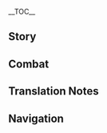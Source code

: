 {{CharacterTabs}}
{{LanguageTabs}}
{{Stub|1={{Meta/VO|tl=1|rm=1}}}}
__TOC__
==Story==
{{VO/Story
|character           = Zhongli
|language            = ko
|name                = 종려

<!-- Hello -->
|vo_01_01_title      = 첫 만남…
|vo_01_01_subtitle   = Hello
|vo_01_01_file       = VO_{language}{character} Hello.ogg
|vo_01_01_tx         = 새로운 「계약」? 좋아… 아직 휴가 기간이지만 함께 가주지. 계약서에 무슨 이름으로 서명해야 하지? 이름이 여러 개인데. 휴가 기간이라면… 난 「종려」야. 넌 여행자? 넌 무슨 이름으로 서명할 건가?
|vo_01_01_rm         = Saeroun "Gyeyak"? Joa... ajik hyuga giganijiman hamkke gajuji. Gyeyakseoe museun ireumeuro seomyeonghaeya haji? Ireumi yeoreo gaeinde. Hyuga giganiramyeon... nan "Jongryeo"ya. Neon yeohaengja? Neon museun ireumeuro seomyeonghal geonga?
|vo_01_01_tl         = 

<!-- Chats -->
|vo_02_01_title      = 잡담・여정
|vo_02_01_subtitle   = Chat: Journeys
|vo_02_01_file       = VO_{language}{character} Chat - Journeys.ogg
|vo_02_01_tx         = 여정은 언젠가 끝나게 돼. 그러니 서두를 필요 없어
|vo_02_01_rm         = Yeojeong-eun eonjenga kkeutnage dwae. Geureoni seodureul piryo eopsseo
|vo_02_01_tl         = 

|vo_02_02_title      = 잡담・유람
|vo_02_02_subtitle   = Chat: Tours
|vo_02_02_file       = VO_{language}{character} Chat - Tours.ogg
|vo_02_02_tx         = 이제 어디 가고 싶어? [[Liyue|리월]]의 명승 고지를 둘러보고 싶다면 괜찮은 방법이 있어
|vo_02_02_rm         = Ije eodi gago sipeo? Riwol-ui myeongseung gojireul dulleobogo sipttamyeon gwaenchaneun bangbeobi isseo
|vo_02_02_tl         = 

|vo_02_03_title      = 잡담・리월
|vo_02_03_subtitle   = Chat: Liyue
|vo_02_03_file       = VO_{language}{character} Chat - Liyue.ogg
|vo_02_03_tx         = 「유통」을 위해 지은 배는 항구에 정박하지. 그러니 리월은 모든 재물이 「모이는」 곳이야
|vo_02_03_rm         = "Yutong"eul wihae jieun baeneun hanggue jeongbakaji. Geureoni Riwol-eun modeun jaemuri "moineun" gosiya
|vo_02_03_tl         = 

|vo_02_04_title      = 잡담・회고
|vo_02_04_subtitle   = Chat: Reminiscing
|vo_02_04_file       = VO_{language}{character} Chat - Reminiscing.ogg
|vo_02_04_tx         = {{tt|계화|桂花}}꽃을 사서 좋은 술을 가지고 함께 배를 띄우고 싶으나…옛 {{tt|친구|親舊}}는 언제 다시 만날 수 있으려나?
|vo_02_04_rm         = Gyehwakkocheul saseo joeun sureul gajigo hamkke baereul ttuiugo sipeuna... Yet chinguneun eonje dasi mannal su isseuryeona?
|vo_02_04_tl         = I desire to buy osmanthus flowers, hold a glass of fine wine, and set a boat afloat together... when will I be abe to meet my old friends again?<ref name=liu-guo group="TN •">This line is based on {{lang|''Tangduoling: Leaves of the Reed Overspread the River Islet''|zh=《唐多令·芦叶满汀洲》|zh_rm=Tángduōlìng: Lúyè Mǎn Tīngzhōu}}, a ''Tangduoling''-style poem composed by the Chinese poet Liu Guo (1154—1206).</ref>

<!-- Weather -->
|vo_03_01_title      = 비가 그친 후…
|vo_03_01_subtitle   = After the Rain
|vo_03_01_file       = VO_{language}{character} After the Rain.ogg
|vo_03_01_tx         = 「유리주머니」 같은 식물은 습한 환경을 좋아해서 비가 온 후 따는 게 좋아. 찾아낸다면 적당히 저장해 둬
|vo_03_01_rm         = "Yurijumeoni" gateun sikmureun seuphan hwangyeong'eul joahaeseo biga on hu ttaneun ge joa. Chajanendamyeon jeokdanghi jeojanghae dwo
|vo_03_01_tl         = 

|vo_03_02_title      = 눈이 올 때…
|vo_03_02_subtitle   = When It Snows
|vo_03_02_file       = VO_{language}{character} When It Snows.ogg
|vo_03_02_tx         = 어디 가서 눈을 피하지. 난 괜찮은데, 넌 감기 걸릴지도 모르니
|vo_03_02_rm         = Eodi gaseo nuneul pihaji. Nan gwaenchaneunde, neon gamgi geolliljido moreuni
|vo_03_02_tl         = 

|vo_03_03_title      = 강풍이 불 때…
|vo_03_03_subtitle   = When the Wind Is Blowing
|vo_03_03_file       = VO_{language}{character} When the Wind Is Blowing.ogg
|vo_03_03_tx         = 휴가를 보내기엔 좋지 않은 날씨군. 가서 경극이나 감상하자고
|vo_03_03_rm         = Hyugareul bonaegien jochi aneun nalssigun. Gaseo gyeonggeugina gamsanghajago
|vo_03_03_tl         = 

<!-- Greetings -->
|vo_04_01_title      = 아침 인사…
|vo_04_01_subtitle   = Good Morning
|vo_04_01_file       = VO_{language}{character} Good Morning.ogg
|vo_04_01_tx         = 오늘도 경치가 근사하면 좋겠군
|vo_04_01_rm         = Oneuldo gyeongchiga geunsahamyeon joketkkun
|vo_04_01_tl         = 

|vo_04_02_title      = 점심 인사…
|vo_04_02_subtitle   = Good Afternoon
|vo_04_02_file       = VO_{language}{character} Good Afternoon.ogg
|vo_04_02_tx         = 기운이 나는 걸 먹고 싶어? 음…흘호암에 괜찮은 식당이 있어
|vo_04_02_rm         = Giuni naneun geol meokko sipeo? Eum... heulhoame gwaenchaneun sikdang-i isseo
|vo_04_02_tl         = 

|vo_04_03_title      = 저녁 인사…
|vo_04_03_subtitle   = Good Evening
|vo_04_03_file       = VO_{language}{character} Good Evening.ogg
|vo_04_03_tx         = 운 선생의 경극을 놓쳤지만, 밤의 리월에는 가볼 만한 곳이 많아
|vo_04_03_rm         = Un seonsaeng-ui gyeonggeugeul nohchyeotjjiman, bam-ui Riworeneun gabol manan gosi mana
|vo_04_03_tl         = 

|vo_04_04_title      = 굿나잇…
|vo_04_04_subtitle   = Good Night
|vo_04_04_file       = VO_{language}{character} Good Night.ogg
|vo_04_04_tx         = 시장은 문을 닫았고 떠들썩한 부두도 깊은 잠에 빠졌구나. 가서 쉬어
|vo_04_04_rm         = Sijang-eun muneul dadatkko tteodeulsseokan bududo gipeun jame ppajyeotguna. Gaseo swieo
|vo_04_04_tl         = 

<!-- About -->
|vo_05_01_title      = {name} 자신에 대해…
|vo_05_01_subtitle   = About {character}
|vo_05_01_file       = VO_{language}{character} About {character}.ogg
|vo_05_01_tx         = 규칙이 없다면 일을 이룰 수 없어. 평범한 사람이나 선인이나 각자의 임무를 다해야 리월이 계속 평화롭지
|vo_05_01_rm         = Gyuchigi eopdamyeon ireul irul su eopsseo. Pyeongbeomhan saramina seoninina gakjaui immureul dahaeya Riwol-i gyesok pyeonghwaropji
|vo_05_01_tl         = 

<!-- About Us -->
|vo_06_01_title      = 우리에 대해・황금
|vo_06_01_subtitle   = About Us: Gold
|vo_06_01_file       = VO_{language}{character} About Us - Gold.ogg
|vo_06_01_tx         = 황금은 리월의 재물이자 리월의 심장을 뛰게 하는 피야. 네가 황금처럼 빛나는 마음이 있는지 기대해 보겠어
|vo_06_01_rm         = Hwanggeum-eun Riwol-ui jaemur-ija Riwol-ui simjang-eul ttwige haneun piya. Nega hwanggeumcheoreom binnaneun ma-eum-i inneunji gidaehae bogess-eo
|vo_06_01_tl         = 

|vo_06_02_title      = 우리에 대해・계약
|vo_06_02_subtitle   = About Us: Contracts
|vo_06_02_friendship = 6
|vo_06_02_quest      = A New Star Approaches
|vo_06_02_file       = VO_{language}{character} About Us - Contracts.ogg
|vo_06_02_tx         = 너와 나와 「계약」으로 맺어진 벗&mdash;&mdash;그럼 계약 범위 안의 일이라면 나와 상의할 수 있어
|vo_06_02_rm         = Neowa nawa "gyeyak"-euro maej-eojin beot{{lmdash}} Geureom gyeyak beom-wi an-ui ir-iramyeon nawa sang-uihal su iss-eo
|vo_06_02_tl         = 

|vo_06_03_title      = 우리에 대해・공평
|vo_06_03_subtitle   = About Us: Fairness
|vo_06_03_friendship = 6
|vo_06_03_file       = VO_{language}{character} About Us - Fairness.ogg
|vo_06_03_tx         = 「계약」 밖의 일을 상의해도 돼. 이 땅에서 이렇게 오래 살았으니 웬만한 일은 대략 알지. 물론 네가 날 위해 해주었으면 하는 일이 있긴 해. 그래야 「공평」한 셈이니까
|vo_06_03_rm         = "Gyeyak" bakk-ui ir-eul sang-uihaedo dwae. I ttang-eseo ireoke orae sar-ass-euni wenmanhan ir-eun daeryak alji. Mullon nega nal wihae haejueoss-eumyeon haneun ir-i itgin hae. Geuraeya "gongpyeong"-han sem-inikka
|vo_06_03_tl         = 

|vo_06_04_title      = 우리에 대해・곤혹
|vo_06_04_subtitle   = About Us: Confusion
|vo_06_04_friendship = 6
|vo_06_04_file       = VO_{language}{character} About Us - Confusion.ogg
|vo_06_04_tx         = 「계약」은 「우정」과 「정」을 구분하고 측정할 수 없어. 그럼 대체 어떻게 해야 우리 우정의 무게를 잴 수 있을까? 「친구」, 너는 답을 아는가?
|vo_06_04_rm         = "Gyeyak"-eun "ujeong"-gwa "jeong"-eul gubunhago cheukjeonghal su eobs-eo. Geureom daeche eotteoke haeya uri ujeong-ui muge-reul jael su iss-eulkka? "Chin-gu", neoneun dab-eul aneun-ga?
|vo_06_04_tl         = 

<!-- Miscellany I -->
|vo_07_01_title      = 「신의 눈」에 대해…
|vo_07_01_subtitle   = About the [[Vision]]
|vo_07_01_file       = VO_{language}{character} About the Vision.ogg
|vo_07_01_tx         = 「신의 눈」…역시 일종의 「계약」이야. 모든 힘에는 대가가 따른다는 걸 알아야 해. 천 개의 권력에는 천 개의 책임이 따라
|vo_07_01_rm         = "Sin-ui Nun"... yeoksi iljong-ui "gyeyag"-iya. Modeun him-eneun daegaga ttareundaneun geol ar-aya hae. Cheon gaeui gwollyeog-eneun cheon gaeui chaeg-im-i ttara
|vo_07_01_tl         = 

|vo_07_02_title      = 하고 싶은 이야기…
|vo_07_02_subtitle   = Something to Share
|vo_07_02_file       = VO_{language}{character} Something to Share.ogg
|vo_07_02_tx         = 「거래」의 규칙은 「계약」이고 준칙은 「공평」이지. 「계약」을 맺고 준수하는 자는 절대 잊어선 안 돼. 공평함을 잃게 되면 계약은 기만의 근거가 되지
|vo_07_02_rm         = "Georae"-ui gyuchig-eun "gyeyag"-igo junchig-eun "gongpyeong"-iji. "Gyeyag"-eul maetgo junsuhaneun janeun jeoldae ij-eoseon an dwae. Gongpyeongham-eul ilke doemyeon gyeyag-eun giman-ui geun-geoga doeji
|vo_07_02_tl         = 

|vo_07_03_title      = 흥미있는 일…
|vo_07_03_subtitle   = Interesting Things
|vo_07_03_file       = VO_{language}{character} Interesting Things.ogg
|vo_07_03_tx         = 「절운간」에 가면 「청심」을 한 묶음 따다 줘. 한 묶음이면 돼. 여비는…아, 잊을 뻔했네, 「계약」 기간에 여비는 네가 대신 지불해. 그럼 수고하도록
|vo_07_03_rm         = "Jeol-ungan"-e gamyeon "cheongsim"-eul han mukk-eum ttada jwo. Han mukk-eum-imyeon dwae. Yeobi-neun... a, ij-eul ppeonhaenne, "gyeyak" gigan-e yeobi-neun nega daesin jibulhae. Geureom sugohadorok
|vo_07_03_tl         = 

<!-- About Others -->
|vo_08_01_title      = 소에 대해…
|vo_08_01_subtitle   = About [[Xiao]]
|vo_08_01_friendship = 4
|vo_08_01_file       = VO_{language}{character} About Xiao.ogg
|vo_08_01_tx         = 귀리원의 어린 선인…아…지금까지 그는 자신의 직책을 이행하고 있어…이 「열리진심산」을 그에게 전해줘. 맞다, 페이몬이 훔쳐 먹지 못하게 해. 이것의 약효는…아무나 감당할 수 있는 게 아니야
|vo_08_01_rm         = Gwiriwon-ui eorin seon-in... A... jigeumkkaji geuneun jasin-ui jikchaeg-eul ihaenghago iss-eo... I "yeollijinsimsan"-eul geu-ege jeonhaejwo. Matda, Peimon-i humchyeo meokji mothage hae. Igeos-ui yakhyoneun... amuna gamdanghal su inneun ge aniya
|vo_08_01_tl         = 

|vo_08_02_title      = 벤티에 대해…
|vo_08_02_subtitle   = About [[Venti]]
|vo_08_02_friendship = 4
|vo_08_02_file       = VO_{language}{character} About Venti.ogg
|vo_08_02_tx         = 으… 진한 술 냄새. 그 시인이 방금 왔었군, 고상한 구석은 하나도 없는 주정뱅이 시인 같으니라고! 자네… 으, 그의 유혹에 넘어가 진탕 마셨군. 말도 제대로 못하고… 기다려 내가 「정신 드는 차」를 끓여오지. 6시간이면 되니 잠깐 기다려…
|vo_08_02_rm         = Eu... jinhan sul naemsae. Geu siin-i banggeum wass-eotgun, gosanghan guseog-eun hanado eomneun jujeongbaeng-i siin gat-eunirago! Jane... eu, geuui yuhog-e neom-eoga jintang masyeotgun. Maldo jedaero mothago... gidaryeo naega "jeongsin deuneun cha"-reul kkeulh-yeooji. Yuksigan-imyeon doeni, jamkkan gidaryeo...
|vo_08_02_tl         = 

|vo_08_03_title      = 응광에 대해…
|vo_08_03_subtitle   = About [[Ningguang]]
|vo_08_03_friendship = 4
|vo_08_03_file       = VO_{language}{character} About Ningguang.ogg
|vo_08_03_tx         = 매일 처리하는 일이 아무리 많아도 그녀는 진취적인 마음을 잃지 않아. 정말 대단하지. 그 당시 그녀가 맨발로 요광 해안에서 남쪽 마을로 향하며 물건을 팔던 생각이 나는군. 시간은 평범한 사람에겐 너무 잔혹해…
|vo_08_03_rm         = Maeil cheorihaneun ir-i amuri manh-ado geunyeo-neun jinchwijeog-in ma-eum-eul ilchi anh-a. Jeongmal daedanhaji. Geu dangsi geunyeo-ga maenballo yogwang haean-eseo namjjog ma-eullo hyanghamyeo mulgeon-eul paldeon saenggag-i naneungun. Sigan-eun pyeongbeomhan saram-egen neomu janhokhae...
|vo_08_03_tl         = 

|vo_08_04_title      = 호두에 대해…
|vo_08_04_subtitle   = About [[Hu Tao]]
|vo_08_04_friendship = 4
|vo_08_04_file       = VO_{language}{character} About Hu Tao.ogg
|vo_08_04_tx         = 지금의 당주? 큼… 그 아이는 상대하지 못하겠어
|vo_08_04_rm         = Jigeum-ui dangju? Keum... geu ai-neun sangdaehaji mothagess-eo
|vo_08_04_tl         = 

|vo_08_05_title      = 타르탈리아에 대해・침착
|vo_08_05_subtitle   = About [[Tartaglia]]: Composed
|vo_08_05_friendship = 4
|vo_08_05_file       = VO_{language}{character} About Tartaglia - Composed.ogg
|vo_08_05_tx         = 스네즈나야에서 온 그 무인은 아직도 리월에 있는 건가? 괜찮아, 만약 그가 널 귀찮게 하면 날 불러
|vo_08_05_rm         = Seunejeunaya-eseo on geu mu-in-eun ajikdo Riwol-e inneun geon-ga? Gwaenchanh-a, man-yak geuga neol gwichanke hamyeon nal bulleo
|vo_08_05_tl         = 

|vo_08_06_title      = 타르탈리아에 대해・술상
|vo_08_06_subtitle   = About Tartaglia: Drinks
|vo_08_06_friendship = 4
|vo_08_06_quest      = A New Star Approaches
|vo_08_06_file       = VO_{language}{character} About Tartaglia - Drinks.ogg
|vo_08_06_tx         = 우인단 내에서 「타르탈리아」의 소문이 또 안 좋아진 모양이야. 하지만 그와 같은 자라면 분명 자신에 대한 불만을 없애버리기 위해 적극적으로 나서겠지. 흠…다음번 술자리에서 또 재밌는 얘기를 많이 들을 수 있겠군. 여행자, 너도 올래?
|vo_08_06_rm         = U'in-dan naeeseo Tareutallia-ui somun-i tto an joh-ajin moyang-iya. hajiman geuwa gat-eun jaramyeon bunmyeong jasin-e daehan bulman-eul eobs-aebeorigi wihae jeokgeukjeog-euro naseogetji. Heum... da-eumbeon suljarieseo tto jaeminneun yaegi-reul manh-i deur-eul su itgetgun. Yeohaengja, neodo ollae?
|vo_08_06_tl         = 

|vo_08_07_title      = 감우에 대해…
|vo_08_07_subtitle   = About [[Ganyu]]
|vo_08_07_friendship = 4
|vo_08_07_quest      = A New Star Approaches
|vo_08_07_file       = VO_{language}{character} About Ganyu.ogg
|vo_08_07_tx         = 리월의 번영은 절대 「암왕제군」의 신탁에 의해서만 완성된 게 아니다. 「계약」에 응답한 무수한 바위 신의 백성들이 있었기에 가능했지. 그중에서도 감우는 취임한 지 가장 오래됐어. 그녀의 과거라면…그녀가 날 원망할 수도 있으니, 가서 직접 물어보게
|vo_08_07_rm         = Riwol-ui beon-yeong-eun jeoldae "Am-wangjegun"-ui sintag-e uihaeseoman wanseongdoen ge anida. "Gyeyak"-e eungdaphan musuhan bawi sin-ui baekseongdeur-i iss-eotgie ganeunghaetji. Geujung-eseodo Gam-u-neun chwiimhan ji gajang oraedwaess-eo. Geunyeo-ui gwageoramyeon... geunyeo-ga nal wonmanghal sudo iss-euni, gaseo jikjeop mur-eoboge
|vo_08_07_tl         = 

|vo_08_08_title      = 각청에 대해…
|vo_08_08_subtitle   = About [[Keqing]]
|vo_08_08_friendship = 4
|vo_08_08_quest      = A New Star Approaches
|vo_08_08_file       = VO_{language}{character} About Keqing.ogg
|vo_08_08_tx         = 그녀는 현재 칠성 중에서 가장 「신을 공경하지 않는 사람」이야. 하지만 난 이런 사람이 꽤 마음에 들어. 「자신이 맞다고 생각하는 걸 과감히 이야기하고 행동으로 옮기는 것」&mdash;&mdash;리월에 이런 사람이 있기에 나도 은퇴할 생각을 할 수 있었지
|vo_08_08_rm         = Geunyeo-neun hyeonjae chilseong jung-eseo gajang "sin-eul gonggyeonghaji anhneun saram"-iya. Hajiman nan ireon saram-i kkwae ma-eum-e deur-eo. "Jasin-i matdago saenggakhaneun geol gwagamhi iyagihago haengdong-euro omgineun geot"{{lmdash}} Riwol-e ireon saram-i itgie nado euntoehal saenggag-eul hal su iss-eotji
|vo_08_08_tl         = 

|vo_08_09_title      = 연비에 대해…
|vo_08_09_subtitle   = About [[Yanfei]]
|vo_08_09_friendship = 4
|vo_08_09_quest      = A New Star Approaches
|vo_08_09_file       = VO_{language}{character} About Yanfei.ogg
|vo_08_09_tx         = 그녀는 나와 「계약」을 맺지 않았지만, 자신만의 방식으로 규칙을 지키며 편파적인 관념을 바로잡고 있어. 언젠가 그녀의 아버지가 먼 여행에서 돌아오면 나보다 더 뿌듯해하겠지.
|vo_08_09_rm         = Geunyeo-neun nawa "gyeyag"-eul maetji anh-atjiman, jasinman-ui bangsig-euro gyuchig-eul jikimyeo pyeonpajeog-in gwannyeom-eul barojapgo iss-eo. Eonjenga geunyeo-ui abeoji-ga meon yeohaeng-eseo dor-aomyeon naboda deo ppudeuthaehagetji.
|vo_08_09_tl         = 

|vo_08_10_title      = 바알에 대해…
|vo_08_10_subtitle   = About [[Raiden Shogun|Baal]]
|vo_08_10_friendship = 4
|vo_08_10_file       = VO_{language}{character} About Baal.ogg
|vo_08_10_tx         = 시간은 모든 의지를 단련해. 그리고 그녀는 신념을 위해 모든 걸 내던질 사람이고. 어쩌면 그래서 여기까지 왔는지도 모르지. 기회 되면 나도 그녀가 모든 걸 바쳐서 이루고자 하는 「영원」을 보고 싶군
|vo_08_10_rm         = 
|vo_08_10_tl         = 

|vo_08_11_title      = 부에르에 대해…
|vo_08_11_subtitle   = About [[Buer]]
|vo_08_11_friendship = 4
|vo_08_11_quest      = Akasha Pulses, the Kalpa Flame Rises
|vo_08_11_file       = VO_{language}{character} About Buer.ogg
|vo_08_11_tx         = 지혜의 신 부에르, 그녀는 수메르를 통치하는 것 외에도 세계수를 수호하는 일도 책임지고 있어. 그 위대한 지혜가 아니었다면 분명 해내기 어려웠을 거야. 특히 세계수를 구해낸 일은 티바트의 모든 생명이 감사해야 할 일이지
|vo_08_11_rm         = Jihye-ui sin Buereu, geunyeo-neun Sumereu-reul tongchihaneun geot oe-e-do Segyesu-reul suhohaneun ildo chaegimjigo isseo. Geu widaehan jihye-ga anieotdamyeon bunmyeong haenaegi eoryeowosseul geoya. Teukhi Segyesu-reul guhaenaen ireun Tibateu-ui modeun saengmyeong'i gamsahaeya hal iriji
|vo_08_11_tl         = 

<!-- More About -->
|vo_09_01_title      = {name}에 대해 알기・첫 번째
|vo_09_01_subtitle   = More About {character}: I
|vo_09_01_file       = VO_{language}{character} More About {character} - 01.ogg
|vo_09_01_tx         = 간만에 시간이 났는데 쉬지 않고 왜 날 찾았나? 내 이야기가 듣고 싶은 겐가?
|vo_09_01_rm         = Ganman-e sigan-i nanneunde swiji anko wae nal chaj-anna? Nae iyagiga deutgo sip-eun gen-ga?
|vo_09_01_tl         = 

|vo_09_02_title      = {name}에 대해 알기・두 번째
|vo_09_02_subtitle   = More About {character}: II
|vo_09_02_friendship = 3
|vo_09_02_file       = VO_{language}{character} More About {character} - 02.ogg
|vo_09_02_tx         = 「흑암 공장」의 기원에 대해 들어봤어?<br />옛날에 사람들은 천형산에서 광맥을 캐면서 안에 공장 시설을 지었어. 그러다 점점 동대륙 최대의 공장이 되었지. 산속의 비밀 통로는 거미줄처럼 퍼져 있어서 땅속 깊은 곳의 고대 유적과도 연결돼. 그 통로를 다 알고 있는 사람은 아마 없을 거야
|vo_09_02_rm         = "Heug-am Gongjang"-ui giwon-e daehae deuR-eobwass-eo?<br />Yennar-e saramdeur-eun cheonhyeongsan-eseo gwangmaeg-eul kaemyeonseo an-e gongjang siseor-eul jieoss-eo. Geureoda jeomjeom dongdaeryuk choedaeui gongjang-i doeeotji. Sansog-ui bimil tongno-neun geomijulcheoreom peojyeo iss-eoseo ttangsok gip-eun gos-ui godae yujeokgwado yeongyeoldwae. Geu tongno-reul da algo inneun saram-eun ama eobs-eul geoya
|vo_09_02_tl         = 

|vo_09_03_title      = {name}에 대해 알기・세 번째
|vo_09_03_subtitle   = More About {character}: III
|vo_09_03_friendship = 4
|vo_09_03_file       = VO_{language}{character} More About {character} - 03.ogg
|vo_09_03_tx         = 「해등절」의 기원에 대해 들어봤어?<br />아주 오래전 전쟁에서 리월 사람은 전사들이 집에 오는 길을 헤매지 않고 마음을 잃지 않도록 밤에 빛나는 등을 물에 띄웠다고 해. 이런 일을 기억하는 사람은 이제 없겠지만
|vo_09_03_rm         = "Haedeungjeor"-ui giwon-e daehae deur-eobwass-eo?<br />Aju oraejeon jeonjaeng-eseo Riwol saram-eun jeonsadeur-i jib-e oneun gir-eul hemaeji anko ma-eum-eul ilchi antorok bam-e binnaneun deung-eul mur-e ttuiwotdago hae. Ireon ir-eul gieokhaneun saram-eun ije eopgetjiman
|vo_09_03_tl         = 

|vo_09_04_title      = {name}에 대해 알기・네 번째
|vo_09_04_subtitle   = More About {character}: IV
|vo_09_04_friendship = 5
|vo_09_04_quest      = A New Star Approaches
|vo_09_04_file       = VO_{language}{character} More About {character} - 04.ogg
|vo_09_04_tx         = 「계약의 신」의 일에 대해 들어봤어?<br />그는 기억력이 뛰어나. 라이벌의 이름, 리월항 선박 부처가 세워지고 나서 건조한 선박의 기항 일자를 잊은 적이 없어. 어쨌든 기억력이 그렇게 좋으니 모든 「계약」을 기억할 수 있지.<br />하지만 기억력이 좋다는 건 때론 불쾌한 일이기도 해
|vo_09_04_rm         = "Gyeyag-ui sin"-ui ir-e daehae deur-eobwass-eo?<br />Geu-neun gieongnyeog-i ttwieona. Raibeor-ui ireum, Riwol-hang seonbak bucheoga sewojigo naseo geonjohan seonbag-ui gihang ilja-reul ij-eun jeog-i eobs-eo. Eojjaetdeun gieongnyeog-i geureoke joh-euni modeun "gyeyag"-eul gieokhal su itji.<br />Hajiman gieongnyeog-i jota-neun geon ttaeron bulkwaehan ir-igido hae
|vo_09_04_tl         = 

|vo_09_05_title      = {name}에 대해 알기・다섯 번째
|vo_09_05_subtitle   = More About {character}: V
|vo_09_05_friendship = 6
|vo_09_05_quest      = A New Star Approaches
|vo_09_05_file       = VO_{language}{character} More About {character} - 05.ogg
|vo_09_05_tx         = 너무 오래 산 사람은 기억 속에서만 옛 전우, 과거의 풍경을 찾을 수 있어.<br />그렇다고 해도 난 너와 만난 걸 후회하지 않아 「친구」. 이별하는 날이 온다고 해도 자넨 내 기억 속에 황금처럼 반짝일 거야
|vo_09_05_rm         = Neomu orae san saram-eun gieok sog-eseoman yet jeon-u, gwageoui punggyeong-eul chaj-eul su iss-eo.<br />Geureotago haedo nan neowa mannan geol huhoehaji anh-a "chin-gu". Ibyeolhaneun nar-i ondago haedo janen nae gieok sog-e hwang-geumcheoreom banjjag-il geoya
|vo_09_05_tl         = 

<!-- Miscellany II -->
|vo_10_01_title      = {name}의 취미…
|vo_10_01_subtitle   = {character}'s Hobbies
|vo_10_01_file       = VO_{language}{character} Hobbies.ogg
|vo_10_01_tx         = 짬이 날 때 시내를 산책하면 마음이 많이 진정돼. 어…언제부터 이런 기분이 들었더라?
|vo_10_01_rm         = Jjam-i nal ttae sinae-reul sanchaekhamyeon ma-eum-i manh-i jinjeongdwae. Eo... eonjebuteo ireon gibun-i deur-eotdeora?
|vo_10_01_tl         = 

|vo_10_02_title      = {name}의 고민…
|vo_10_02_subtitle   = {character}'s Troubles
|vo_10_02_file       = VO_{language}{character} Troubles.ogg
|vo_10_02_tx         = 사람들이 「계약」을 준수하고 계약의 규칙에 따라 행동하는 것은 「공평」하길 원해서야. 다만 이 점을 의식하지 못할 뿐이지
|vo_10_02_rm         = Saramdeur-i "gyeyag"-eul junsuhago gyeyag-ui gyuchig-e ttara haengdonghaneun geos-eun "gongpyeong"-hagil wonhaeseoya. Daman i jeom-eul uisikhaji mothal ppun-iji
|vo_10_02_tl         = 

|vo_10_03_title      = 좋아하는 음식…
|vo_10_03_subtitle   = Favorite Food
|vo_10_03_file       = VO_{language}{character} Favorite Food.ogg
|vo_10_03_tx         = 오래전에 친구와 함께 마신 술이라고 할 수 있겠지. 날씨가 변해서 그런가? 그때의 운치가 다시 살아날 것 같지 않군
|vo_10_03_rm         = Oraejeon-e chin-guwa hamkke masin sur-irago hal su itgetji. Nalssiga byeonhaeseo geureon-ga? Geuttae-ui unchiga dasi sar-anal geot gatji ankun
|vo_10_03_tl         = 

|vo_10_04_title      = 싫어하는 음식…
|vo_10_04_subtitle   = Least Favorite Food
|vo_10_04_file       = VO_{language}{character} Least Favorite Food.ogg
|vo_10_04_tx         = 난 해산물이 싫어. 해산물을 보기만 해도 어떻게 말해야 하나…미끌미끌한 촉감, 지워지지 않는 비린내가 떠올라. 이유는…<br />아, 말하자면 길어. 그냥 내 기억력이 너무 좋아서 기억하고 있다고 생각하라고
|vo_10_04_rm         = Nan haesanmul-i silh-eo. Haesanmur-eul bogiman haedo eotteoke malhaeya hana... mikkeulmikkeulhan chokgam, jiwojiji anhneun birinnaega tteoolla. Iyuneun...<br />A, malhajamyeon gir-eo. Geunyang nae gieongnyeog-i neomu joh-aseo gieokhago itdago saenggakharago
|vo_10_04_tl         = 

<!-- Receiving a Gift -->
|vo_11_01_title      = 선물 획득・첫 번째
|vo_11_01_subtitle   = Receiving a Gift: I
|vo_11_01_file       = VO_{language}{character} Receiving a Gift - 01.ogg
|vo_11_01_tx         = 재료도 신경 써서 골랐고 조리법도 제대로야. 대단하군
|vo_11_01_rm         = 
|vo_11_01_tl         = 

|vo_11_02_title      = 선물 획득・두 번째
|vo_11_02_subtitle   = Receiving a Gift: II
|vo_11_02_file       = VO_{language}{character} Receiving a Gift - 02.ogg
|vo_11_02_tx         = 요리는 아주 재밌는 일이야. 너도 그렇게 느낄 테지
|vo_11_02_rm         = 
|vo_11_02_tl         = 

|vo_11_03_title      = 선물 획득・세 번째
|vo_11_03_subtitle   = Receiving a Gift: III
|vo_11_03_file       = VO_{language}{character} Receiving a Gift - 03.ogg
|vo_11_03_tx         = 시간도 많은데, 정원에서 내 이야기나 듣지 않겠나?
|vo_11_03_rm         = 
|vo_11_03_tl         = 

<!-- Birthday -->
|vo_12_01_title      = 생일…
|vo_12_01_subtitle   = Birthday
|vo_12_01_file       = VO_{language}{character} Birthday.ogg
|vo_12_01_tx         = 생일 축하해. 이건 네가 태어날 때 핀 「유리백합」을 말린 거야.<br />아주 오래전 리월 사람들은 이 꽃이 대지의 아름다운 기억과 기원을 담아 피웠다고 말했어. 네가 태어난 것도 이 꽃과 마찬가지라고 믿고 싶어
|vo_12_01_rm         = Saeng-il chukhahae. Igeon nega taeeonal ttae pin "yuribaekhab"-eul mallin geoya.<br />Aju oraejeon Riwol saramdeur-eun i kkoch-i daejiui areumdaun gieokgwa giwon-eul dam-a piwotdago malhaess-eo. Nega taeeonan geotdo i kkotgwa machangajirago mitgo sip-eo
|vo_12_01_tl         = 

<!-- Feelings About Ascension -->
|vo_13_01_title      = 돌파의 느낌・기
|vo_13_01_subtitle   = Feelings About Ascension: Intro
|vo_13_01_ascension  = 1
|vo_13_01_file       = VO_{language}{character} Feelings About Ascension - 01.ogg
|vo_13_01_tx         = 힘이 점점 돌아오는 것 같군. 많지 않지만, 쓸모 있어
|vo_13_01_rm         = Him-i jeomjeom dor-aoneun geot gatgun. Manchi anchiman, sseulmo iss-eo
|vo_13_01_tl         = 

|vo_13_02_title      = 돌파의 느낌・승
|vo_13_02_subtitle   = Feelings About Ascension: Building Up
|vo_13_02_ascension  = 2
|vo_13_02_file       = VO_{language}{character} Feelings About Ascension - 02.ogg
|vo_13_02_tx         = 힘이 커지니 몸의 부담도 급격히 증가하는군. 난 괜찮아. 내 몸의 구조는 일반인과 다르니 걱정할 것 없어
|vo_13_02_rm         = Him-i keojini mom-ui budamdo geupgyeokhi jeunggahaneungun. Nan gwaenchanh-a. Nae mom-ui gujo-neun ilban-ingwa dareuni geokjeonghal geot eobs-eo
|vo_13_02_tl         = 

|vo_13_03_title      = 돌파의 느낌・전
|vo_13_03_subtitle   = Feelings About Ascension: Climax
|vo_13_03_ascension  = 4
|vo_13_03_file       = VO_{language}{character} Feelings About Ascension - 03.ogg
|vo_13_03_tx         = 신의 눈으로 원소의 힘을 쓰는 것은 평범한 사람들에게는 대단한 일이었군. 그랬어, 그 때 그들이 이런 각오로 내 옆에 섰던 거였어
|vo_12_03_rm         = Sin-ui nun-euro wonsoui him-eul sseuneun geos-eun pyeongbeomhan saramdeur-egeneun daedanhan ir-ieotgun. Geuraess-eo, geu ttae geudeur-i ireon gag-oro nae yeop-e seotdeon geoyeoss-eo
|vo_13_03_tl         = 

|vo_13_04_title      = 돌파의 느낌・결
|vo_13_04_subtitle   = Feelings About Ascension: Conclusion
|vo_13_04_ascension  = 6
|vo_13_04_file       = VO_{language}{character} Feelings About Ascension - 04.ogg
|vo_13_04_tx         = 신의 심장을 내려놓고 나서도 이런 경치를 볼 수 있을지는 몰랐네, 고마워 「친구」…. 참, 내게 새로운 계약이 있는데 같이 보겠나?
|vo_13_04_rm         = 
|vo_13_04_tl         = 
}}

==Combat==
{{Combat VO
|character           = Zhongli
|language            = ko

|skill_1_tx          = {{tt|벽립천인|壁立千仞}}
|skill_1_tl          = Solid as a cliff (lit. "[Rock-]wall stands 1,000 ''rèn'' tall")<ref group="TN •">''Rèn'' was an ancient Chinese unit of length. 1,000 ''rèn'' may be around 1,900 m or 6,200 ft in many cases, although it highly depends on area and period.</ref>
|skill_1_rm          = Byeongnipcheonin
|skill_2_tx          = {{tt|경천동지|驚天動地}}
|skill_2_tl          = World-quake (lit. "Astonish the heaven and move the earth")
|skill_2_rm          = Gyeongcheondongji
|skill_3_tx          = {{tt|미견불최|靡堅不摧}}
|skill_3_tl          = Nothing's unbreakable (lit. "Destroy solid things that are unbreakable")
|skill_3_rm          = Migyeonbulchoe
|skill_4_tx          = {{tt|구수병축|俱收并蓄}}
|skill_4_tl          = All-embracing (lit. "Gather all and accumulate simultaneously")
|skill_4_rm          = Gusubyeongchuk
|skill_5_tx          = {{tt|안여반석|安如磐石}}
|skill_5_tl          = Rock-firm
|skill_5_rm          = Anyeobanseok
|skill_6_tx          = {{tt|난공불락|難攻不落}}
|skill_6_tl          = Impregnable (lit. "[A fortified position] is hard to attack and has never fallen")
|skill_6_rm          = Nan'gongbullak

|burst_1_tx          = 하늘의 이치가 진군한다
|burst_1_tl          = The Logics of Sky march on<ref name="tian" group="TN •">See the [[Zhongli/Voice-Overs/Chinese#Notes|Notes section of Chinese voice-overs]] about Heaven.</ref>
|burst_1_rm          = Haneul-ui Ichiga jingunhanda
|burst_2_tx          = 이게 하늘의 이치다
|burst_2_tl          = This is the Logics of Sky<ref name="tian" group="TN •" />
|burst_2_rm          = Ige Haneul-ui Ichida
|burst_3_tx          = 하늘은 만물을 움직인다
|burst_3_tl          = Sky moves all things
|burst_3_rm          = Haneureun manmureul umjiginda

|sprint-s_1_file     = Sprint Start 01,Sprint Start 02,Sprint Start 03

|glider_1_file       = Deploying Wind Glider 01,Deploying Wind Glider 02,Deploying Wind Glider 03

|chest_1_tx          = 누군가에게 버려진 진귀한 보물…
|chest_1_tl          = A precious treasure abandoned by someone...
|chest_1_rm          = Nugun'gaege beoryeojin jin'gwihan bomul...
|chest_2_tx          = 우연히 얻은 물건도 나름 운치가 있지
|chest_2_tl          = Even a thing obtained by chance has a charm of its own.
|chest_2_rm          = Uyeonhi eodeun mulgeondo nareum unchiga ijji
|chest_3_tx          = 헛걸음은 아니군
|chest_3_tl          = It was not a fool's errand.
|chest_3_rm          = Heokkeoreumeun anigun

|low-hp_1_tx         = 네 실력을 인정해주지
|low-hp_1_tl         = I recognize your skill.
|low-hp_1_rm         = Ne sillyeogeul injeonghaejuji
|low-hp_2_tx         = 아하, 재미있군
|low-hp_2_tl         = Aha, amusing.
|low-hp_2_rm         = Aha, jaemiitkkun
|low-hp_3_tx         = 위기 {{tt|대처|對處}}에는 {{tt|자신|自信}} 없어
|low-hp_3_tl         = I'm not confident in the crisis response.
|low-hp_3_rm         = Wigi daeheoeneun jasin eopsseo

|ally-low-hp_1_tx    = 섣불리 진공하면 안 돼
|ally-low-hp_1_tl    = You should not rush.
|ally-low-hp_1_rm    = Seotbulli jingonghamyeon an dwae.
|ally-low-hp_2_tx    = 여긴 내게 맡기고 가서 쉬어
|ally-low-hp_2_tl    = Leave here to me and go rest.
|ally-low-hp_2_rm    = Yeogin naege matgigo gaseo swieo.

|fallen_1_tx         = 하아… 좀 피곤하군
|fallen_1_tl         = Ah... Feeling a little tired.
|fallen_1_rm         = Haa... jom pigonhagun
|fallen_2_tx         = 꼴사나운 모습을 보였군
|fallen_2_tl         = I showed you my unsightly appearance.
|fallen_2_rm         = Kkolsanaun moseubeul boyeotkkun
|fallen_3_tx         = 반석도 먼지로 돌아가기 마련이지…
|fallen_3_tl         = Even a boulder will return to dust...
|fallen_3_rm         = Banseoktto meonjiro doragagi maryeoniji...

|hit-l_1_file        = Light Hit Taken 01,Light Hit Taken 02,Light Hit Taken 03,Light Hit Taken 04,Light Hit Taken 05,Light Hit Taken 06

|hit-h_1_tx          = {{tt|방심|放心}}했나
|hit-h_1_tl          = Was I careless.
|hit-h_1_rm          = Bangsimhaenna
|hit-h_2_tx          = 두려울 것 없지
|hit-h_2_tl          = Nothing to fear.
|hit-h_2_rm          = Duryeoul kkeot eopjji
|hit-h_3_file        = Heavy Hit Taken 03,Heavy Hit Taken 04,Heavy Hit Taken 05,Heavy Hit Taken 06

|join_1_tx           = 그러지, 뭐
|join_1_tl           = May as well.
|join_1_rm           = Geureoji, mwo
|join_2_tx           = 기분 전환이라고 치자
|join_2_tl           = Time for a diversion.
|join_2_rm           = Gibun jeonhwanirago chija
|join_3_tx           = 난 뭘 하면 되지…?
|join_3_tl           = What shall I do...?
|join_3_rm           = Nan mwol hamyeon doeji...?

|idle_1_file         = Standby 02
|idle_1_actual_tx    = {{tt|계화|桂花}}꽃을 사서 좋은 술을 가지고 함께 배를 띄우고 싶으나…옛 {{tt|친구|親舊}}는 언제 다시 만날 수 있으려나?
|idle_1_actual_tl    = I desire to buy osmanthus flowers, hold a glass of fine wine, and set a boat afloat together... when will I be abe to meet my old friends again?<ref name="liu-guo" group="TN •" />
|idle_1_actual_rm    = Gyehwakkocheul saseo joeun sureul gajigo hamkke baereul ttuiugo sipeuna... Yet chinguneun eonje dasi mannal su isseuryeona?

|atk-l_1_file        = Light Attack 01,Light Attack 02,Light Attack 03,Light Attack 04,Light Attack 05,Light Attack 06,Light Attack 07

|atk-m_1_file        = Mid Attack 01,Mid Attack 02,Mid Attack 03

|atk-h_1_file        = Heavy Attack 01,Heavy Attack 02,Heavy Attack 03

|climb_1_file        = Climbing 01,Climbing 02,Climbing 03,Climbing 04,Climbing 05

|jump_1_file         = Jumping 01,Jumping 02,Jumping 03,Jumping 04,Jumping 05
}}

==Translation Notes==
{{Reflist|group=TN •}}

==Navigation==
{{Character Navbox|link type=vo-ko}}